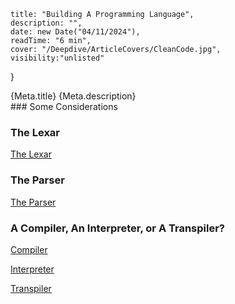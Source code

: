     title: "Building A Programming Language",
    description: "",
    date: new Date("04/11/2024"),
    readTime: "6 min",
    cover: "/Deepdive/ArticleCovers/CleanCode.jpg",
    visibility:"unlisted"
}

<div className="titleSection">
    <span id="title">{Meta.title}</span>
    <span id="subtitle">{Meta.description}</span>
</div>

<KeeganAuther />
### Some Considerations

### The Lexar
[The Lexar](/Deepdive/building_a_language/lexar)

### The Parser
[The Parser](/Deepdive/building_a_language/parser)

### A Compiler, An Interpreter, or A Transpiler?

[Compiler](/Deepdive/building_a_language/compiler)

[Interpreter](/Deepdive/building_a_language/interpreter)

[Transpiler](/Deepdive/building_a_language/transpiler)



<NextPage />